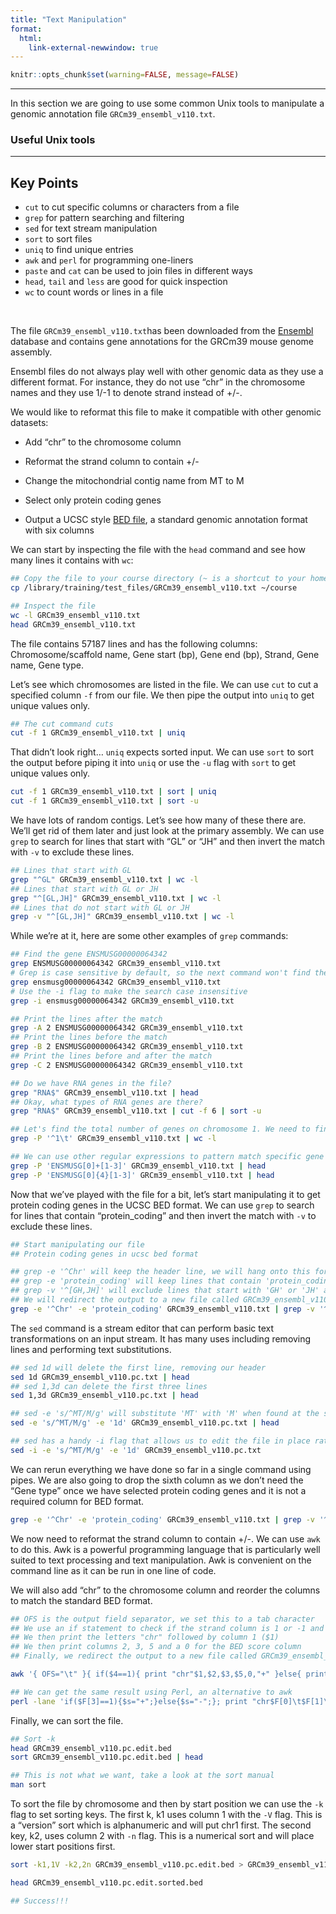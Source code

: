 ```yaml
---
title: "Text Manipulation"
format:
  html:
    link-external-newwindow: true
---
```


<head>

```{=html}
<script src="https://kit.fontawesome.com/ece750edd7.js" crossorigin="anonymous"></script>
```
</head>

```r
knitr::opts_chunk$set(warning=FALSE, message=FALSE)
```

------------------------------------------------------------------------

In this section we are going to use some common Unix tools to manipulate a genomic annotation file `GRCm39_ensembl_v110.txt`.

### Useful Unix tools

------------------------------------------------------------------------

::: key-points
<h2><i class="fas fa-thumbtack"></i> Key Points</h2>

-   `cut` to cut specific columns or characters from a file
-   `grep` for pattern searching and filtering
-   `sed` for text stream manipulation
-   `sort` to sort files
-   `uniq` to find unique entries
-   `awk` and `perl` for programming one-liners
-   `paste` and `cat` can be used to join files in different ways
-   `head`, `tail` and `less` are good for quick inspection
-   `wc` to count words or lines in a file
:::

<br>

The file `GRCm39_ensembl_v110.txt`has been downloaded from the [Ensembl](https://www.ensembl.org/index.html) database and contains gene annotations for the GRCm39 mouse genome assembly.

Ensembl files do not always play well with other genomic data as they use a different format. For instance, they do not use "chr" in the chromosome names and they use 1/-1 to denote strand instead of +/-.

We would like to reformat this file to make it compatible with other genomic datasets:

-   Add "chr" to the chromosome column

-   Reformat the strand column to contain +/-

-   Change the mitochondrial contig name from MT to M

-   Select only protein coding genes

-   Output a UCSC style [BED file](https://en.wikipedia.org/wiki/BED_(file_format)), a standard genomic annotation format with six columns

We can start by inspecting the file with the `head` command and see how many lines it contains with `wc`:

```bash
## Copy the file to your course directory (~ is a shortcut to your home directory)
cp /library/training/test_files/GRCm39_ensembl_v110.txt ~/course

## Inspect the file
wc -l GRCm39_ensembl_v110.txt
head GRCm39_ensembl_v110.txt 
```

The file contains 57187 lines and has the following columns: Chromosome/scaffold name, Gene start (bp), Gene end (bp), Strand, Gene name, Gene type.

Let's see which chromosomes are listed in the file. We can use `cut` to cut a specified column `-f` from our file. We then pipe the output into `uniq` to get unique values only.

```bash
## The cut command cuts 
cut -f 1 GRCm39_ensembl_v110.txt | uniq
```

That didn't look right... `uniq` expects sorted input. We can use `sort` to sort the output before piping it into `uniq` or use the `-u` flag with `sort` to get unique values only.

```bash
cut -f 1 GRCm39_ensembl_v110.txt | sort | uniq
cut -f 1 GRCm39_ensembl_v110.txt | sort -u
```

We have lots of random contigs. Let's see how many of these there are. We'll get rid of them later and just look at the primary assembly. We can use `grep` to search for lines that start with "GL" or "JH" and then invert the match with `-v` to exclude these lines.

```bash
## Lines that start with GL
grep "^GL" GRCm39_ensembl_v110.txt | wc -l
## Lines that start with GL or JH
grep "^[GL,JH]" GRCm39_ensembl_v110.txt | wc -l
## Lines that do not start with GL or JH
grep -v "^[GL,JH]" GRCm39_ensembl_v110.txt | wc -l
```

While we're at it, here are some other examples of `grep` commands:

```bash
## Find the gene ENSMUSG00000064342
grep ENSMUSG00000064342 GRCm39_ensembl_v110.txt
# Grep is case sensitive by default, so the next command won't find the gene
grep ensmusg00000064342 GRCm39_ensembl_v110.txt
# Use the -i flag to make the search case insensitive
grep -i ensmusg00000064342 GRCm39_ensembl_v110.txt

## Print the lines after the match
grep -A 2 ENSMUSG00000064342 GRCm39_ensembl_v110.txt
## Print the lines before the match
grep -B 2 ENSMUSG00000064342 GRCm39_ensembl_v110.txt
## Print the lines before and after the match
grep -C 2 ENSMUSG00000064342 GRCm39_ensembl_v110.txt

## Do we have RNA genes in the file?
grep "RNA$" GRCm39_ensembl_v110.txt | head
## Okay, what types of RNA genes are there?
grep "RNA$" GRCm39_ensembl_v110.txt | cut -f 6 | sort -u

## Let's find the total number of genes on chromosome 1. We need to find lines that start with "1" followed by the tab character. Otherwise, we will get lines starting with 10, 11, 12 etc. The tab character is represented by \t and we need to use the -P flag to enable grep to recognise this (Perl compatible regular expressions).
grep -P '^1\t' GRCm39_ensembl_v110.txt | wc -l

## We can use other regular expressions to pattern match specific gene names
grep -P 'ENSMUSG[0]+[1-3]' GRCm39_ensembl_v110.txt | head
grep -P 'ENSMUSG[0]{4}[1-3]' GRCm39_ensembl_v110.txt | head 
```

Now that we've played with the file for a bit, let's start manipulating it to get protein coding genes in the UCSC BED format. We can use `grep` to search for lines that contain "protein_coding" and then invert the match with `-v` to exclude these lines.

```bash
## Start manipulating our file
## Protein coding genes in ucsc bed format

## grep -e '^Chr' will keep the header line, we will hang onto this for now
## grep -e 'protein_coding' will keep lines that contain 'protein_coding'
## grep -v '^[GH,JH]' will exclude lines that start with 'GH' or 'JH' and remove random contigs
## We will redirect the output to a new file called GRCm39_ensembl_v110.pc.txt 
grep -e '^Chr' -e 'protein_coding' GRCm39_ensembl_v110.txt | grep -v '^[GH,JH]' > GRCm39_ensembl_v110.pc.txt 
```

The `sed` command is a stream editor that can perform basic text transformations on an input stream. It has many uses including removing lines and performing text substitutions.

```bash
## sed 1d will delete the first line, removing our header
sed 1d GRCm39_ensembl_v110.pc.txt | head
## sed 1,3d can delete the first three lines
sed 1,3d GRCm39_ensembl_v110.pc.txt | head

## sed -e 's/^MT/M/g' will substitute 'MT' with 'M' when found at the start of the line. Ensembl uses 'MT' to denote the mitochondrial chromosome, but UCSC use 'chrM'.
sed -e 's/^MT/M/g' -e '1d' GRCm39_ensembl_v110.pc.txt | head

## sed has a handy -i flag that allows us to edit the file in place rather than redirecting the output to a new file. Be careful with this as it will overwrite the original file. We can perform both steps by supplying multiple -e flags.
sed -i -e 's/^MT/M/g' -e '1d' GRCm39_ensembl_v110.pc.txt
```

We can rerun everything we have done so far in a single command using pipes. We are also going to drop the sixth column as we don't need the "Gene type" once we have selected protein coding genes and it is not a required column for BED format.

```bash
grep -e '^Chr' -e 'protein_coding' GRCm39_ensembl_v110.txt | grep -v '^[GH,JH]' | cut -f 1-5 | sed -e 's/^MT/M/g' -e '1d' > GRCm39_ensembl_v110.pc.txt
```

We now need to reformat the strand column to contain +/-. We can use `awk` to do this. Awk is a powerful programming language that is particularly well suited to text processing and text manipulation. Awk is convenient on the command line as it can be run in one line of code.

We will also add "chr" to the chromosome column and reorder the columns to match the standard BED format.

```bash
## OFS is the output field separator, we set this to a tab character
## We use an if statement to check if the strand column is 1 or -1 and print the appropriate strand symbol
## We then print the letters "chr" followed by column 1 ($1)
## We then print columns 2, 3, 5 and a 0 for the BED score column
## Finally, we redirect the output to a new file called GRCm39_ensembl_v110.pc.edit.bed

awk '{ OFS="\t" }{ if($4==1){ print "chr"$1,$2,$3,$5,0,"+" }else{ print "chr"$1,$2,$3,$5,0,"-" }}' GRCm39_ensembl_v110.pc.txt > GRCm39_ensembl_v110.pc.edit.bed

## We can get the same result using Perl, an alternative to awk
perl -lane 'if($F[3]==1){$s="+";}else{$s="-";}; print "chr$F[0]\t$F[1]\t$F[2]\t$F[4]\t0\t$s";' GRCm39_ensembl_v110.pc.txt > GRCm39_ensembl_v110.pc.pl.bed
```

Finally, we can sort the file.

```bash
## Sort -k
head GRCm39_ensembl_v110.pc.edit.bed
sort GRCm39_ensembl_v110.pc.edit.bed | head

## This is not what we want, take a look at the sort manual
man sort
```

To sort the file by chromosome and then by start position we can use the `-k` flag to set sorting keys. The first k, k1 uses column 1 with the `-V` flag. This is a "version" sort which is alphanumeric and will put chr1 first. The second key, k2, uses column 2 with `-n` flag. This is a numerical sort and will place lower start positions first.

```bash
sort -k1,1V -k2,2n GRCm39_ensembl_v110.pc.edit.bed > GRCm39_ensembl_v110.pc.edit.sorted.bed

head GRCm39_ensembl_v110.pc.edit.sorted.bed

## Success!!!
```

### 
